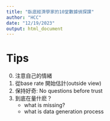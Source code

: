 ```yaml
---
title: "臥底經濟學家的10堂數據偵探課"
author: "HCC"
date: "12/19/2023"
output: html_document
---
```



# Tips

0. 注意自己的情緒
0. 從base rate 開始估計(outside view)
0. 保持好奇: No questions before trust
0. 到底在量什麽？
    - what is missing?
    - what is data generation process 
